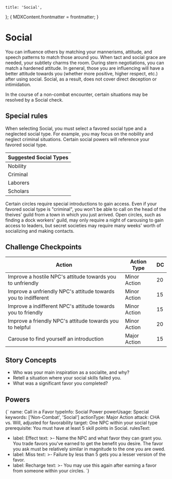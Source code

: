 
	title: 'Social',
};
{
	MDXContent.frontmatter = frontmatter;
}

# Social

You can influence others by matching your mannerisms, attitude, and speech
patterns to match those around you. When tact and social grace are needed, your
subtlety charms the room. During stern negotiations, you can match a hardened
attitude. In general, those you are influencing will have a better attitude
towards you (whether more positive, higher respect, etc.) after using social.
Social, as a result, does not cover direct deception or intimidation.

In the course of a non-combat encounter, certain situations may be resolved by a
Social check.

## Special rules

When selecting Social, you must select a favored social type and a neglected
social type. For example, you may focus on the nobility and neglect criminal
situations. Certain social powers will reference your favored social type.

| Suggested Social Types |
| ---------------------- |
| Nobility               |
| Criminal               |
| Laborers               |
| Scholars               |

Certain circles require special introductions to gain access. Even if your
favored social type is "criminal", you won't be able to call on the head of the
theives' guild from a town in which you just arrived. Open circles, such as
finding a dock workers' guild, may only require a night of carousing to gain
access to leaders, but secret societies may require many weeks' worth of
socializing and making contacts.

## Challenge Checkpoints

| Action                                                         | Action Type  | DC  |
| -------------------------------------------------------------- | ------------ | --- |
| Improve a hostile NPC's attitude towards you to unfriendly     | Minor Action | 20  |
| Improve a unfriendly NPC's attitude towards you to indifferent | Minor Action | 15  |
| Improve a indifferent NPC's attitude towards you to friendly   | Minor Action | 15  |
| Improve a friendly NPC's attitude towards you to helpful       | Minor Action | 20  |
| Carouse to find yourself an introduction                       | Major Action | 15  |

## Story Concepts

- Who was your main inspiration as a socialite, and why?
- Retell a situation where your social skills failed you.
- What was a significant favor you completed?

## Powers

<Power>{`
name: Call in a Favor
typeInfo: Social Power
powerUsage: Special
keywords: ['Non-Combat', 'Social']
actionType: Major Action
attack: CHA vs. Will, adjusted for favorability
target: One NPC within your social type
prerequisite: You must have at least 5 skill points in Social.
rulesText:
- label: Effect
  text: >-
    Name the NPC and what favor they can grant you. You trade favors you've
    earned to get the benefit you desire. The favor you ask must be relatively
    similar in magnitude to the one you are owed.
- label: Miss
  text: >-
    Failure by less than 5 gets you a lesser version of the favor.
- label: Recharge
  text: >-
    You may use this again after earning a favor from someone within your
    circles.
`}</Power>
